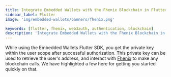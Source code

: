 ```yaml
---
title: Integrate Embedded Wallets with the Fhenix Blockchain in Flutter
sidebar_label: Flutter
image: 'img/embedded-wallets/banners/fhenix.png'

keywords: [flutter, fhenix, web3auth, authentication, blockchain]
description: 'Integrate Embedded Wallets with the Fhenix Blockchain in Flutter | Embedded Wallets'
---
```



<SEO
  title="Integrate Embedded Wallets with the Fhenix Blockchain in Flutter"
  description="Integrate Embedded Wallets with the Fhenix Blockchain in Flutter | Embedded Wallets"
  image="https://docs.metamask.io/img/embedded-wallets/banners/fhenix.png"
  slug="/embedded-wallets/connect-blockchain/evm/fhenix/flutter"
/>

While using the Embedded Wallets Flutter SDK, you get the private key within the user scope after successful authorization. This private key can be used to retrieve the user's address, and interact with [Fhenix](https://www.fhenix.io/) to make any blockchain calls. We have highlighted a few here for getting you started quickly on that.

<EVMInteraction />
